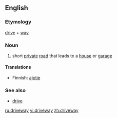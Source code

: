 ==English==

===Etymology===
[[drive]] + [[way]]

===Noun===
{{wikipedia}}
{{en-noun}}
#{{US}} short [[private]] [[road]] that leads to a [[house]] or [[garage]]

====Translations====
{{top}}
*Finnish: [[ajotie]]
{{bottom}}

===See also===
*[[drive]] {{UK}}

[[ru:driveway]]
[[vi:driveway]]
[[zh:driveway]]